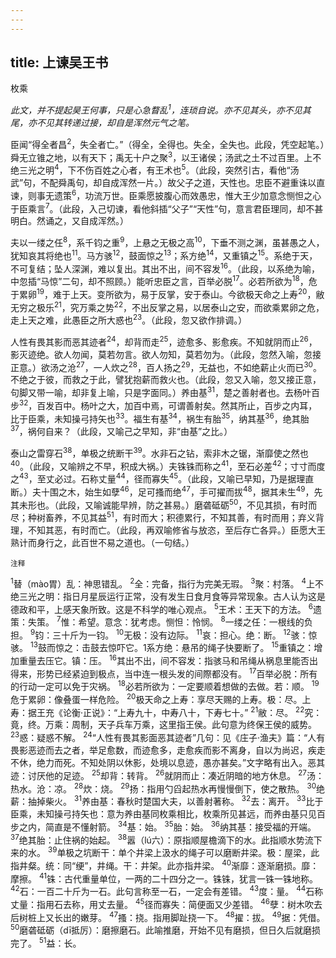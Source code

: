 ```yaml
---
---
---
```

title: 上谏吴王书
---



枚乘

*此文，并不提起昊王何事，只是心急瞀乱<sup>1</sup>，连琐自说。亦不见其头，亦不见其尾，亦不见其转递过接，却自是浑然元气之笔。*

臣闻“得全者昌<sup>2</sup>，失全者亡。”（得全，全得也。失全，全失也。此段，凭空起笔。）舜无立锥之地，以有天下；禹无十户之聚<sup>3</sup>，以王诸侯；汤武之土不过百里。上不绝三光之明<sup>4</sup>，下不伤百姓之心者，有王术也<sup>5</sup>。（此段，突然引古，看他“汤武”句，不配舜禹句，却自成浑然一片。）故父子之道，天性也。忠臣不避重诛以直谏，则事无遗策<sup>6</sup>，功流万世。臣乘愿披腹心而效愚忠，惟大王少加意念恻怛之心于臣乘言<sup>7</sup>。（此段，入己切谏，看他斜插“父子”“天性”句，意言君臣理同，却不甚明白。然诵之，又自成浑然。）

夫以一缕之任<sup>8</sup>，系千钧之重<sup>9</sup>，上悬之无极之高<sup>10</sup>，下垂不测之渊，虽甚愚之人，犹知哀其将绝也<sup>11</sup>。马方骇<sup>12</sup>，鼓面惊之<sup>13</sup>；系方绝<sup>14</sup>，又重镇之<sup>15</sup>。系绝于天，不可复结；坠人深渊，难以复出。其出不出，间不容发<sup>16</sup>。（此段，以系绝为喻，中忽插“马惊”二句，却不照顾。）能听忠臣之言，百举必脱<sup>17</sup>。必若所欲为<sup>18</sup>，危于累卵<sup>19</sup>，难于上天。变所欲为，易于反掌，安于泰山。今欲极天命之上寿<sup>20</sup>，敝无穷之极乐<sup>21</sup>，究万乘之势<sup>22</sup>，不出反掌之易，以居泰山之安，而欲乘累卵之危，走上天之难，此愚臣之所大惑也<sup>23</sup>。（此段，忽又欲作排调。）

人性有畏其影而恶其迹者<sup>24</sup>，却背而走<sup>25</sup>，迹愈多、影愈疾。不知就阴而止<sup>26</sup>，影灭迹绝。欲人勿闻，莫若勿言。欲人勿知，莫若勿为。（此段，忽然入喻，忽接正意。）欲汤之沧<sup>27</sup>，一人炊之<sup>28</sup>，百人扬之<sup>29</sup>，无益也，不如绝薪止火而已<sup>30</sup>。不绝之于彼，而救之于此，譬犹抱薪而救火也。（此段，忽又入喻，忽又接正意，句脚又带一喻，却非复上喻，只是字面同。）养由基<sup>31</sup>，楚之善射者也。去杨叶百步<sup>32</sup>，百发百中。杨叶之大，加百中焉，可谓善射矣。然其所止，百步之内耳，比于臣乘，未知操弓持矢也<sup>33</sup>。福生有基<sup>34</sup>，祸生有胎<sup>35</sup>，纳其基<sup>36</sup>，绝其胎<sup>37</sup>，祸何自来？（此段，又喻己之早知，非“由基”之比。）

泰山之雷穿石<sup>38</sup>，单极之统断干<sup>39</sup>。水非石之钻，索非木之锯，渐靡使之然也<sup>40</sup>。（此段，又喻辨之不早，积成大祸。）夫铢铢而称之<sup>41</sup>，至石必差<sup>42</sup>；寸寸而度之<sup>43</sup>，至丈必过。石称丈量<sup>44</sup>，径而寡失<sup>45</sup>。（此段，又喻已早知，乃是据理直断。）夫十围之木，始生如孽<sup>46</sup>，足可搔而绝<sup>47</sup>，手可擢而拔<sup>48</sup>，据其未生<sup>49</sup>，先其未形也。（此段，又喻诚能早辨，防之甚易。）磨砻砥砺<sup>50</sup>，不见其损，有时而尽；种树畜养，不见其益<sup>51</sup>，有时而大；积德累行，不知其善，有时而用；弃义背理，不知其恶，有时而亡。（此段，再双喻修省与放恣，至后存亡各异。）臣愿大王熟计而身行之，此百世不易之道也。（一句结。）

<sup>注释</sup>

<sup>1</sup>替（mào胃）乱：神思错乱。
<sup>2</sup>全：完备，指行为完美无瑕。
<sup>3</sup>聚：村落。
<sup>4</sup>上不绝三光之明：指日月星辰运行正常，没有发生日食月食等异常现象。古人认为这是德政和平，上感天象所致。这是不科学的唯心观点。
<sup>5</sup>王术：王天下的方法。
<sup>6</sup>遗策：失策。
<sup>7</sup>惟：希望。意念：犹考虑。恻怛：怜悯。
<sup>8</sup>一缕之任：一根线的负担。
<sup>9</sup>钧：三十斤为一钧。
<sup>10</sup>无极：没有边际。
<sup>11</sup>哀：担心。绝：断。
<sup>12</sup>骇：惊骇。
<sup>13</sup>鼓而惊之：击鼓去惊吓它。1系方绝：悬吊的绳子快要断了。
<sup>15</sup>重镇之：增加重量去压它。镇：压。
<sup>16</sup>其出不出，间不容发：指骇马和吊绳从祸息里能否出得来，形势已经紧迫到极点，当中连一根头发的间際都没有。
<sup>17</sup>百举必脱：所有的行动一定可以免于灾祸。
<sup>18</sup>必若所欲为：一定要顺着想做的去做。若：顺。
<sup>19</sup>危于累卵：像叠蛋一样危险。
<sup>20</sup>极天命之上寿：享尽天赐的上寿。极：尽。上寿：据王充《论衡·正说》：“上寿九十，中寿八十，下寿七十。”
<sup>21</sup>敝：尽。
<sup>22</sup>究：竟，终。万乘：周制，天子兵车万乘，这里指王侯。此句意为终保王侯的威势。
<sup>23</sup>惑：疑惑不解。
<sup>24</sup>“人性有畏其影面恶其迹者”几句：见《庄子·渔夫》篇：“人有畏影恶迹而去之者，举足愈数，而迹愈多，走愈疾而影不离身，自以为尚迟，疾走不休，绝力而死。不知处阴以休影，处境以息迹，愚亦甚矣。”文字略有出入。恶其迹：讨厌他的足迹。
<sup>25</sup>却背：转背。
<sup>26</sup>就阴而止：凑近阴暗的地方休息。
<sup>27</sup>汤：热水。沧：凉。
<sup>28</sup>炊：烧。
<sup>29</sup>扬：指用勺舀起热水再慢慢倒下，使之散热。
<sup>30</sup>绝薪：抽掉柴火。
<sup>31</sup>养由基：春秋时楚国大夫，以善射著称。
<sup>32</sup>去：离开。
<sup>33</sup>比于臣乘，未知操弓持矢也：意为养由基同枚乘相比，枚乘所见甚远，而养由基只见百步之内，简直是不懂射箭。
<sup>34</sup>基：始。
<sup>35</sup>胎：始。
<sup>36</sup>纳其基：接受福的开端。
<sup>37</sup>绝其胎：止住祸的始起。
<sup>38</sup>嚣（lú六）：原指顺屋檐滴下的水。此指顺水势流下来的水。
<sup>39</sup>单极之坑断干：单个井梁上汲水的绳子可以磨断井梁。极：屋梁，此指井粲。统：同“绠”，井绳。干：井架。此亦指井梁。
<sup>40</sup>渐靡：逐渐磨损。靡：摩擦。
<sup>41</sup>铢：古代重量单位，一两的二十四分之一。铢铢，犹言一铢一铢地称。
<sup>42</sup>石：一百二十斤为一石。此句言称至一石，一定会有差错。
<sup>43</sup>度：量。
<sup>44</sup>石称丈量：指用石去称，用丈去量。
<sup>45</sup>径而寡失：简便面又少差错。
<sup>46</sup>孽：树木吹去后树桩上又长出的嫩芽。
<sup>47</sup>搔：挠。指用脚趾挠一下。
<sup>48</sup>擢：拔。
<sup>49</sup>据：凭借。
<sup>50</sup>磨砻砥砺（dī抵厉）：磨擦磨石。此喻推磨，开始不见有磨损，但日久后就磨损完了。
<sup>51</sup>益：长。